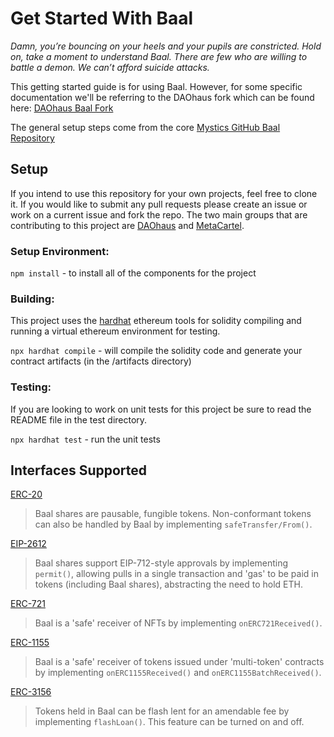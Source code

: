 # Get Started With Baal

*Damn, you’re bouncing on your heels and your pupils are constricted.  Hold on, take a moment to understand Baal.  There are few who are willing to battle a demon.  We can’t afford suicide attacks.*

This getting started guide is for using Baal. However, for some specific documentation we'll be referring to the
DAOhaus fork which can be found here: [DAOhaus Baal Fork](https://github.com/HausDAO/Baal)

The general setup steps come from the core [Mystics GitHub Baal Repository](https://github.com/Moloch-Mystics/Baal)

## Setup

If you intend to use this repository for your own projects, feel free to clone it.  If you would like to submit any pull requests please create an issue or work on a current issue and fork the repo. The two main groups that are contributing to this project are [DAOhaus](https://discord.com/channels/709210493549674598) and [MetaCartel](https://discord.com/channels/702325961433284609).

### Setup Environment:

`npm install` - to install all of the components for the project

### Building:

This project uses the [hardhat](https://hardhat.org/) ethereum tools for solidity compiling and running a virtual ethereum environment for testing.

`npx hardhat compile` - will compile the solidity code and generate your contract artifacts (in the /artifacts directory)

### Testing:

If you are looking to work on unit tests for this project be sure to read the README file in the test directory.

`npx hardhat test` - run the unit tests

## Interfaces Supported

[ERC-20](https://eips.ethereum.org/EIPS/eip-20)

> Baal shares are pausable, fungible tokens. Non-conformant tokens can also be handled by Baal by implementing `safeTransfer/From()`.

[EIP-2612](https://eips.ethereum.org/EIPS/eip-2612)

> Baal shares support EIP-712-style approvals by implementing `permit()`, allowing pulls in a single transaction and 'gas' to be paid in tokens (including Baal shares), abstracting the need to hold ETH.

[ERC-721](https://eips.ethereum.org/EIPS/eip-721)

> Baal is a 'safe' receiver of NFTs by implementing `onERC721Received()`.

[ERC-1155](https://eips.ethereum.org/EIPS/eip-1155)

> Baal is a 'safe' receiver of tokens issued under 'multi-token' contracts by implementing `onERC1155Received()` and `onERC1155BatchReceived()`.

[ERC-3156](https://eips.ethereum.org/EIPS/eip-3156)

> Tokens held in Baal can be flash lent for an amendable fee by implementing `flashLoan()`. This feature can be turned on and off.
